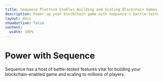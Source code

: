 ```yaml
---
title: Sequence Platform Enables Building and Scaling Blockchain Games
description: Power up your blockchain game with Sequence's battle-tested features. Deploy audited contracts, manage NFT metadata, track web3 activity, manage transactions, and connect to webhooks effortlessly. Abstract gas for users and manage node infrastructure with ease.
layout: docs
showOutline: false
content: 
  width: 100%
---
```


# Power with Sequence



Sequence has a host of battle-tested features vital for building your blockchain-enabled game and scaling to millions of players.

<PowerOverview/>
